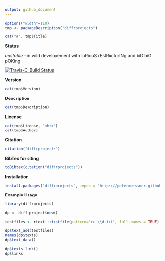 ```yaml
---
output: github_document
---
```





```r
options("width"=110)
tmp <- packageDescription("diffrprojects")
```

```r
cat("#", tmp$Title)
```


**Status**

*unstable* - in wild developement with fuRiouS rEstRucturINg and biG biG pOKing

[![Travis-CI Build Status](https://travis-ci.org/petermeissner/diffrprojects.svg?branch=master)](https://travis-ci.org/petermeissner/diffrprojects)


**Version**

```r
cat(tmp$Version)
```


**Description**

```r
cat(tmp$Description)
```


**License**

```r
cat(tmp$License, "<br>")
cat(tmp$Author)
```




**Citation**


```r
citation("diffrprojects")
```

**BibTex for citing**

```r
toBibtex(citation("diffrprojects"))
```



**Installation**

```r
install.packages("diffrprojects", repos = "https://petermeissner.github.io/drat")
```


    

**Example Usage**

```r
library(diffrprojects)

dp <- diffrproject$new()

testfiles <- rtext:::testfile(pattern="rc_\\d.txt", full.names = TRUE)

dp$text_add(testfiles)
names(dp$texts)
dp$text_data()

dp$texts_link()
dp$links
```
   

    
    
    
    
    
    
    
    
    
    

